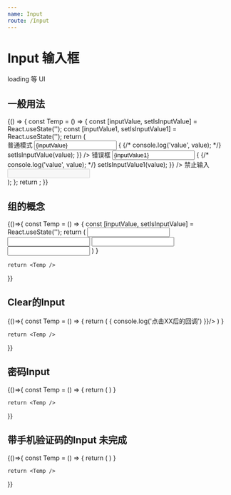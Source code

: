 ```yaml
---
name: Input
route: /Input
---
```



# Input 输入框

loading 等 UI

## 一般用法

<Playground>
  {() => {
    const Temp = () => {
      const [inputValue, setIsInputValue] = React.useState('');
      const [inputValue1, setIsInputValue1] = React.useState('');
      return (
        <div style={{ display: 'flex', flexDirection: 'column'}}>
            <span>普通模式</span>
            <Input
                style={{ marginBottom: '15px' }}
                value={inputValue}
                onChange={value => {
                    {/* console.log('value', value); */}
                    setIsInputValue(value);
                }}
                />
            <span>错误框</span>
            <Input
                style={{ marginBottom: '15px' }}
                error
                value={inputValue1}
                onChange={value => {
                    {/* console.log('value', value); */}
                    setIsInputValue1(value);
                }}
            />
            <span>禁止输入</span>
            <Input
                style={{ marginBottom: '15px' }}
                disabled
            />
        </div>
      );
    };
    return <Temp />;
  }}
</Playground>

## 组的概念
<Playground>
  {()=>{
    const Temp = () => {
      const [inputValue, setIsInputValue] = React.useState('');
      return (
        <Input.Group>
          <Input />
          <Input />
          <Input />
          <Input />
        </Input.Group>
      )
    }

    return <Temp />
  }}
</Playground>

## Clear的Input 
<Playground>
  {()=>{
    const Temp = () => {
      return (
        <Input.Clear onClear={(e)=> {
            console.log('点击XX后的回调')
        }}/>
      )
    }

    return <Temp />
  }}
</Playground>

## 密码Input 
<Playground>
  {()=>{
    const Temp = () => {
      return (
        <Input.Password />
      )
    }

    return <Temp />
  }}
</Playground>

## 带手机验证码的Input 未完成
<Playground>
  {()=>{
    const Temp = () => {
      return (
        <Input.Verify />
      )
    }

    return <Temp />
  }}
</Playground>

